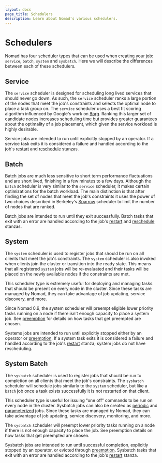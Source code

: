 ```yaml
---
layout: docs
page_title: Schedulers
description: Learn about Nomad's various schedulers.
---
```


# Schedulers

Nomad has four scheduler types that can be used when creating your job:
`service`, `batch`, `system` and `sysbatch`. Here we will describe the differences
between each of these schedulers.

## Service

The `service` scheduler is designed for scheduling long lived services that
should never go down. As such, the `service` scheduler ranks a large portion
of the nodes that meet the job's constraints and selects the optimal node to
place a task group on. The `service` scheduler uses a best fit scoring algorithm
influenced by Google's work on [Borg]. Ranking this larger set of candidate
nodes increases scheduling time but provides greater guarantees about the
optimality of a job placement, which given the service workload is highly
desirable.

Service jobs are intended to run until explicitly stopped by an operator. If a
service task exits it is considered a failure and handled according to the job's
[restart] and [reschedule] stanzas.

## Batch

Batch jobs are much less sensitive to short term performance fluctuations and
are short lived, finishing in a few minutes to a few days. Although the `batch`
scheduler is very similar to the `service` scheduler, it makes certain
optimizations for the batch workload. The main distinction is that after finding
the set of nodes that meet the job's constraints it uses the power of two
choices described in Berkeley's [Sparrow] scheduler to limit the number of nodes
that are ranked.

Batch jobs are intended to run until they exit successfully. Batch tasks that
exit with an error are handled according to the job's [restart] and [reschedule]
stanzas.

## System

The `system` scheduler is used to register jobs that should be run on all
clients that meet the job's constraints. The `system` scheduler is also invoked
when clients join the cluster or transition into the ready state. This means
that all registered `system` jobs will be re-evaluated and their tasks will be
placed on the newly available nodes if the constraints are met.

This scheduler type is extremely useful for deploying and managing tasks that
should be present on every node in the cluster. Since these tasks are
managed by Nomad, they can take advantage of job updating,
service discovery, and more.

Since Nomad 0.9, the system scheduler will preempt eligible lower priority
tasks running on a node if there isn't enough capacity to place a system job.
See [preemption] for details on how tasks that get preempted are chosen.

Systems jobs are intended to run until explicitly stopped either by an operator
or [preemption]. If a system task exits it is considered a failure and handled
according to the job's [restart] stanza; system jobs do not have rescheduling.

## System Batch

The `sysbatch` scheduler is used to register jobs that should be run to completion
on all clients that meet the job's constraints. The `sysbatch` scheduler will
schedule jobs similarly to the `system` scheduler, but like a `batch` job once a
task exists successfully it is not restarted on that client.

This scheduler type is useful for issuing "one off" commands to be run on every
node in the cluster. Sysbatch jobs can also be created as [periodic] and [parameterized]
jobs. Since these tasks are managed by Nomad, they can take advantage of job
updating, service discovery, monitoring, and more.

The `sysbatch` scheduler will preempt lower priority tasks running on a node if there
is not enough capacity to place the job. See preemption details on how tasks that
get preempted are chosen.

Sysbatch jobs are intended to run until successful completion, explicitly stopped
by an operator, or evicted through [preemption]. Sysbatch tasks that exit with an
error are handled according to the job's [restart] stanza.

[borg]: https://research.google.com/pubs/pub43438.html
[parameterized]: /docs/job-specification/parameterized
[periodic]: /docs/job-specification/periodic
[preemption]: /docs/internals/scheduling/preemption
[restart]: /docs/job-specification/restart
[reschedule]: /docs/job-specification/reschedule
[sparrow]: https://cs.stanford.edu/~matei/papers/2013/sosp_sparrow.pdf
